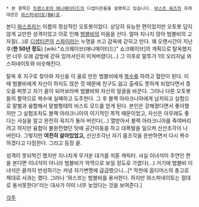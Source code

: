  * 본 항목은 [[트랜스포머 애니메이티드]]의 디셉티콘을을 설명하고 있습니다. [[비스트 워즈]]의 프레데콘은 [[와스피네이토(BW)]]로.

본디 [[와스프]]라는 이름의 정상적인 오토봇이었다. 상당히 유능한 편이었지만 오토봇 답지 않게 교만한 성격이었고 이로 인해 [[범블비]]의 미움을 산다. 얼마 지나지 않아 범블비의 고자질(...)로 [[디셉티콘]]의 [[스파이]]라는 누명을 쓰고 감옥에 갇히고 만다. 꽤 오랜시간이 지난 후('''한 50년 정도''') [wiki:"쇼크웨이브(애니메이티드)" 쇼크웨이브]의 계획으로 탈옥했지만 너무 오래 감방에 갇혀 있어서인지 미쳐버렸다(...) 그 이후로 말투가 1의 오리지널 와스피네이토와 비슷해진다.

탈옥 후 지구로 찾아와 자신을 이 꼴로 만든 범블비에게 [[복수]]를 하려고 혈안이 된다. 이때 범블비에게 자신이 하지도 않은 짓 때문에 친구도 잃고 출세도 못하게 되었다면서 증오를 퍼붓고 자기 꼴이 되어보라며 범블비와 자신의 얼굴을 바꾼다. 그러나 다른 오토봇들의 활약으로 복수에 실패하고 도주한다. 
그 후 블랙 아라크니아에게 납치되고 실험으로 말벌과 융합해서 말벌형태의 비스트 모드를 얻게 된다. 본인은 강해졌다면서 좋아했지만 그 실험조차도 블랙 아라크니아의 이기적인 목적 때문이었고, 자신은 아무래도 좋다는 사실을 알고 완전히 꼭지가 돌아 버린다(...) 열받아서 블랙 아라크니아를 죽여버리려고 하지만 융합이 불완전했던 탓에 공간이동을 하고 대폭발을 일으켜 산산조각이 나 버린다. 그렇지만 '''여전히 살아있었고,''' 산산조각난 자기 몸조각을 운반하면서 다시 복수하겠다고 다짐한다. 그리고 등장 끝.

성격이 못되먹긴 했지만 지나치게 무거운 대가를 치룬 캐릭터. 사실 이녀석이 주연인 편을 본다면 이녀석이 아니라 범블비가 악역으로 보일 정도로 가엾다(...) 거기에 범블비 이녀석은 끝까지 반성하기는 커녕 자기변명에 급급했으니...[* 막판에 옵티머스의 충고로 제대로 사과는 했다. 그러나 '와스프는 범블비를 용서한다. 하지만 와스피네이토는 절대로 용서못한다!'라는 대사가 이미 너무 늦었다는 것을 보여준다.]

[[각주]] 
